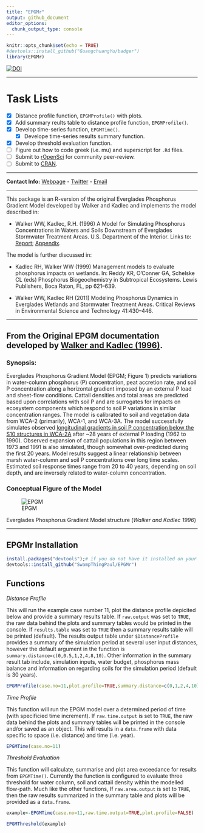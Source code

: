 ```yaml
---
title: "EPGMr"
output: github_document
editor_options: 
  chunk_output_type: console
---
```


```r
knitr::opts_chunk$set(echo = TRUE)
#devtools::install_github("GuangchuangYu/badger")
library(EPGMr)
```

[![DOI](https://zenodo.org/badge/234599925.svg)](https://zenodo.org/badge/latestdoi/234599925)

***

# Task Lists
- [x] Distance profile function, `EPGMProfile()` with plots.
- [x] Add summary reults table to distance profile function, `EPGMProfile()`.
- [x] Develop time-series function, `EPGMTime()`.
  - [x] Develope time-series results summary function.
- [x] Develop threshold evaluation function.
- [ ] Figure out how to code greek (i.e. mu) and superscript for `.Rd` files.
- [ ] Submit to [rOpenSci](https://ropensci.org/) for community peer-review.
- [ ] Submit to [CRAN](https://cran.r-project.org/submit.html).

***

__Contact Info:__  [Webpage](http://swampthingecology.org) - [Twitter](https://twitter.com/SwampThingPaul) - [Email](mailto:pauljulianphd@gmail.com)

***
This package is an R-version of the original Everglades Phosphorus Gradient Model developed by Walker and Kadlec and implements the model described in:

* Walker WW, Kadlec, R.H. (1996) A Model for Simulating Phosphorus Concentrations in Waters and Soils Downstream of Everglades Stormwater Treatment Areas. U.S. Department of the Interior. Links to: [Report](http://www.wwwalker.net/epgm/epgm_Aug_1996_1_of_2.pdf); [Appendix](http://www.wwwalker.net/epgm/epgm_Aug_1996_2_of_2.pdf).
 
The model is further discussed in:

* Kadlec RH, Walker WW (1999) Management models to evaluate phosphorus impacts on wetlands. In: Reddy KR, O’Conner GA, Schelske CL (eds) Phosphorus Biogeochemistry in Subtropical Ecosystems. Lewis Publishers, Boca Raton, FL, pp 621–639.

* Walker WW, Kadlec RH (2011) Modeling Phosphorus Dynamics in Everglades Wetlands and Stormwater Treatment Areas. Critical Reviews in Environmental Science and Technology 41:430–446. 


***

## From the Original EPGM documentation developed by [Walker and Kadlec (1996)](http://www.wwwalker.net/epgm/).
### Synopsis:
Everglades Phosphorus Gradient Model (EPGM; Figure 1) predicts variations in water-column phosphorus (P) concentration, peat accretion rate, and soil P concentration along a horizontal gradient imposed by an external P load and sheet-flow conditions. Cattail densities and total areas are predicted based upon correlations with soil P and are surrogates for impacts on ecosystem components which respond to soil P variations in similar concentration ranges. The model is calibrated to soil and vegetation data from WCA-2 (primarily), WCA-1, and WCA-3A. The model successfully simulates observed [longitudinal gradients in soil P concentration below the S10 structures in WCA-2A](http://www.wwwalker.net/epgm/wca2a_gradient.htm) after ~28 years of external P loading (1962 to 1990). Observed expansion of cattail populations in this region between 1973 and 1991 is also simulated, though somewhat over-predicted during the first 20 years. Model results suggest a linear relationship between marsh water-column and soil P concentrations over long time scales. Estimated soil response times range from 20 to 40 years, depending on soil depth, and are inversely related to water-column concentration.

### Conceptual Figure of the Model

![EPGM](http://www.wwwalker.net/epgm/epgmpic.gif)

Everglades Phosphorus Gradient Model structure (_Walker and Kadlec 1996_)

***


## EPGMr Installation

```r
install.packages("devtools");# if you do not have it installed on your PC
devtools::install_github("SwampThingPaul/EPGMr")
```

## Functions

_Distance Profile_

This will run the example case number 11, plot the distance profile depicited below and provide a summary results table. If `raw.output` was set to `TRUE`, the raw data behind the plots and summary tables would be printed in the console. If `results.table` was set to `TRUE` then a summary results table will be printed (default). The results output table under `$DistanceProfile` provides a summary of the simulation period at several user input distances, however the default argument in the function is `summary.distance=c(0,0.5,1,2,4,8,10)`. Other information in the summary result tab include, simulation inputs, water budget, phosphorus mass balance and information on regarding soils for the simulation period (default is 30 years). 

```r
EPGMProfile(case.no=11,plot.profile=TRUE,summary.distance=c(0,1,2,4,10))
```

_Time Profile_

This function will run the EPGM model over a determined period of time (with specificied time increment). If `raw.time.output` is set to `TRUE`, the raw data behind the plots and summary tables will be printed in the console and/or saved as an object. This will results in a `data.frame` with data specific to space (i.e. distance) and time (i.e. year).

```r
EPGMTime(case.no=11)
```

_Threshold Evaluation_

This function will calculate, summarise and plot area exceedance for results from `EPGMTime()`. Currently the function is configured to evaluate three threshold for water column, soil and cattail density within the modelled flow-path. Much like the other functions, If `raw.area.output` is set to `TRUE`, then the raw results summarized in the summary table and plots will be provided as a `data.frame`. 

```r
example<-EPGMTime(case.no=11,raw.time.output=TRUE,plot.profile=FALSE)

EPGMThreshold(example)
```
